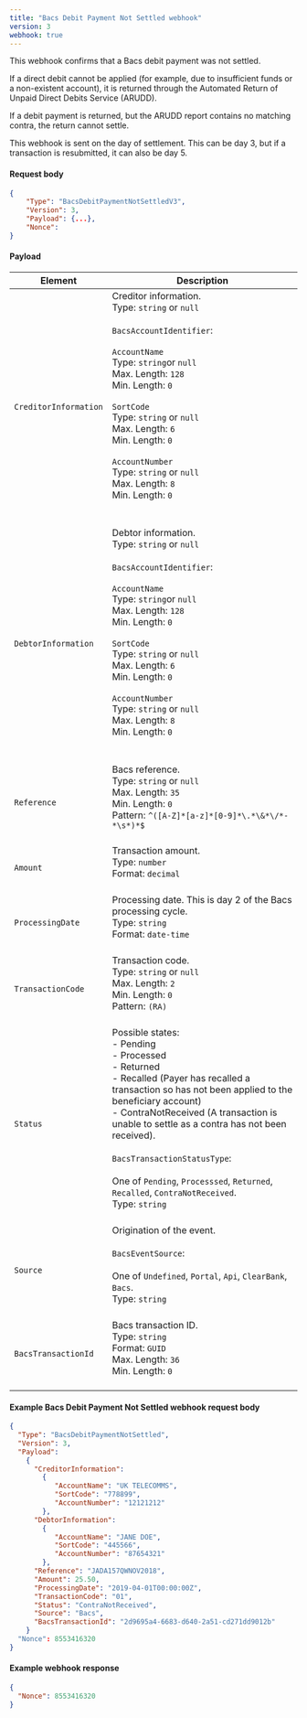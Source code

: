 ```yaml
---
title: "Bacs Debit Payment Not Settled webhook"
version: 3
webhook: true
---
```


This webhook confirms that a Bacs debit payment was not settled.

If a direct debit cannot be applied (for example, due to insufficient
funds or a non-existent account), it is returned through the Automated
Return of Unpaid Direct Debits Service (ARUDD).

If a debit payment is returned, but the ARUDD report contains no
matching contra, the return cannot settle.

This webhook is sent on the day of settlement. This can be day 3, but if
a transaction is resubmitted, it can also be day 5.

#### Request body

```json
{
    "Type": "BacsDebitPaymentNotSettledV3",
    "Version": 3,
    "Payload": {...},
    "Nonce":
}
```

#### Payload
| Element                | Description                                                                                                                                                                                                                                                                                                                                                                                                                                                                                                                                                                                                                                                                                                                                                                                                                             |
|------------------------|-----------------------------------------------------------------------------------------------------------------------------------------------------------------------------------------------------------------------------------------------------------------------------------------------------------------------------------------------------------------------------------------------------------------------------------------------------------------------------------------------------------------------------------------------------------------------------------------------------------------------------------------------------------------------------------------------------------------------------------------------------------------------------------------------------------------------------------------|
| `CreditorInformation`  |Creditor information.<br />Type: `string` or `null`<br/><br />`BacsAccountIdentifier`:<br /><br />`AccountName`<br />        Type: `string`or `null`<br />        Max. Length: `128`<br />        Min. Length: `0`<br /><br />`SortCode`<br />        Type: `string` or `null`<br />        Max. Length: `6`<br />        Min. Length: `0`<br /> <br /> `AccountNumber`<br />        Type: `string` or `null`<br />        Max. Length: `8`<br />        Min. Length: `0`<br />        <br /><br />                                                                                                                                                                                                                                                                                                                                                                                                                                                                 
| `DebtorInformation`    |Debtor information.<br />Type: `string` or `null`<br/><br />`BacsAccountIdentifier`:<br /><br />`AccountName`<br />        Type: `string`or `null`<br />        Max. Length: `128`<br />        Min. Length: `0`<br /><br />`SortCode`<br />        Type: `string` or `null`<br />        Max. Length: `6`<br />        Min. Length: `0`<br /> <br /> `AccountNumber`<br />        Type: `string` or `null`<br />        Max. Length: `8`<br />        Min. Length: `0`<br />        <br /><br />                                                                                                                                                                                                                                                                                                                                                                                                                                                                 
| `Reference`            |Bacs reference. <br />Type: `string` or `null`<br/>Max. Length: `35`	<br/>Min. Length: `0`<br/>Pattern: `^([A-Z]*[a-z]*[0-9]*\.*\&*\/*-*\s*)*$`<br /><br />                                                                                                                                                                                                                                                                                                                                                                                                                                                                 
| `Amount`               |Transaction amount.<br /> Type: `number`<br/>Format: `decimal`<br /><br />                                                                                                                                                                                                                                                                                                                                                                                                                                                              
| `ProcessingDate`       |Processing date. This is day 2 of the Bacs processing cycle.<br/>Type: `string` <br/>Format: `date-time`<br/><br />                                                                                                                                                                                                                                                                                                                                                                                                                                                              
| `TransactionCode`      |Transaction code.<br /> Type: `string` or `null`<br/>Max. Length: `2`<br/>Min. Length: `0`<br /> Pattern: `(RA)`<br /> <br/>                                                                                                                                                                                                                                                                                                                                                                                                                                                               
| `Status`               |Possible states:<br/>- Pending<br/>- Processed<br/>- Returned<br/>- Recalled (Payer has recalled a transaction so has not been applied to the beneficiary account)<br/> - ContraNotReceived (A transaction is unable to settle as a contra has not been received).<br /><br />`BacsTransactionStatusType`:<br /><br />One of `Pending`, `Processsed`, `Returned`, `Recalled`, `ContraNotReceived`. <br /> Type: `string` <br /><br />                                                                                                                                                                                                                                                                                                                                                                                                                                                              
| `Source`               |Origination of the event.<br /><br />`BacsEventSource`:<br /><br />One of `Undefined`, `Portal`, `Api`, `ClearBank`, `Bacs`. <br /> Type: `string` <br /><br />                                                                                                                                                                                                                                                                                                                                                                                                                                                                        
| `BacsTransactionId`    |Bacs transaction ID.<br />Type: `string`<br />Format: `GUID`<br/>Max. Length: `36`<br/>Min. Length: `0`<br/>  <br />      

#### Example Bacs Debit Payment Not Settled webhook request body

```json
{
  "Type": "BacsDebitPaymentNotSettled",
  "Version": 3,
  "Payload":
    {
      "CreditorInformation":
        {
           "AccountName": "UK TELECOMMS",
           "SortCode": "778899",
           "AccountNumber": "12121212"
        },
      "DebtorInformation":
        {
           "AccountName": "JANE DOE",
           "SortCode": "445566",
           "AccountNumber": "87654321"
        },
      "Reference": "JADA157QWNOV2018",
      "Amount": 25.50,
      "ProcessingDate": "2019-04-01T00:00:00Z",
      "TransactionCode": "01",
      "Status": "ContraNotReceived",
      "Source": "Bacs",
      "BacsTransactionId": "2d9695a4-6683-d640-2a51-cd271dd9012b"
    }
  "Nonce": 8553416320
}
```
#### Example webhook response

```json
{
  "Nonce": 8553416320
}
```
